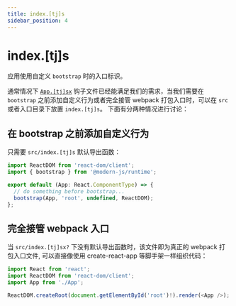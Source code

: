 ```yaml
---
title: index.[tj]s
sidebar_position: 4
---
```

# index.[tj]s

应用使用自定义 `bootstrap` 时的入口标识。

通常情况下 [`App.[tj]sx`](/apis/app/hooks/src/app) 钩子文件已经能满足我们的需求，当我们需要在 `bootstrap` 之前添加自定义行为或者完全接管 webpack 打包入口时，可以在 `src` 或者入口目录下放置 `index.[tj]s`。 下面有分两种情况进行讨论：

## 在 bootstrap 之前添加自定义行为

只需要 `src/index.[tj]s` 默认导出函数：

```js title=src/index.js
import ReactDOM from 'react-dom/client';
import { bootstrap } from '@modern-js/runtime';

export default (App: React.ComponentType) => {
  // do something before bootstrap...
  bootstrap(App, 'root', undefined, ReactDOM);
};
```

## 完全接管 webpack 入口

当 `src/index.[tj]sx?` 下没有默认导出函数时，该文件即为真正的 webpack 打包入口文件, 可以直接像使用 create-react-app 等脚手架一样组织代码：

```js title=src/index.jsx
import React from 'react';
import ReactDOM from 'react-dom/client';
import App from './App';

ReactDOM.createRoot(document.getElementById('root')!).render(<App />);
```
